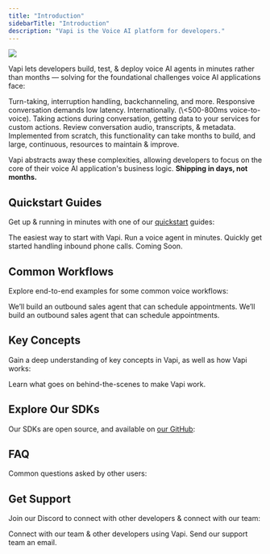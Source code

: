 ```yaml
---
title: "Introduction"
sidebarTitle: "Introduction"
description: "Vapi is the Voice AI platform for developers."
---
```



<Frame>
  <img src="/static/images/intro/custom-vs-vapi.png" />
</Frame>

Vapi lets developers build, test, & deploy voice AI agents in minutes rather than months — solving for the foundational challenges voice AI applications face:

<CardGroup cols={2}>
  <Card
    title="Simulating the Flow of Natural Human Conversation"
    icon="people-arrows"
    iconType="regular"
    color="#e6aa20"
  >
    Turn-taking, interruption handling, backchanneling, and more.
  </Card>
  <Card title="Realtime/Low Latency Demands" icon="timer" iconType="regular" color="#f25130">
    Responsive conversation demands low latency. Internationally. (\<500-800ms voice-to-voice).
  </Card>
  <Card title="Taking Actions (Function Calling)" icon="function" iconType="regular">
    Taking actions during conversation, getting data to your services for custom actions.
  </Card>
  <Card title="Extracting Conversation Data" icon="waves-sine" iconType="regular" color="#CC42F9">
    Review conversation audio, transcripts, & metadata.
  </Card>
</CardGroup>

<Info>
  Implemented from scratch, this functionality can take months to build, and large, continuous,
  resources to maintain & improve.
</Info>

Vapi abstracts away these complexities, allowing developers to focus on the core of their voice AI application's business logic. **Shipping in days, not months.**

## Quickstart Guides

Get up & running in minutes with one of our [quickstart](/quickstart) guides:

<CardGroup cols={2}>
  <Card
    title="Dashboard Quickstart"
    icon="browser"
    iconType="solid"
    color="#54a7ff"
    href="/quickstart/dashboard"
  >
    The easiest way to start with Vapi. Run a voice agent in minutes.
  </Card>
  <Card
    title="Inbound Calling"
    icon="phone-arrow-down-left"
    iconType="solid"
    color="#54a7ff"
    href="/quickstart/phone/inbound"
  >
    Quickly get started handling inbound phone calls.
  </Card>
  <Card title="Web Quickstart" icon="browser" iconType="regular" color="#54a7ff">
    Coming Soon.
  </Card>
</CardGroup>

## Common Workflows

Explore end-to-end examples for some common voice workflows:

<CardGroup cols={2}>
  <Card
    title="Outbound Sales"
    icon="phone-office"
    iconType="solid"
    color="#f5ac4c"
    href="/workflows/outbound-sales"
  >
    We’ll build an outbound sales agent that can schedule appointments.
  </Card>
  <Card
    title="Inbound Support"
    icon="phone"
    iconType="solid"
    color="#f5ac4c"
    href="/workflows/inbound-support"
  >
    We’ll build an outbound sales agent that can schedule appointments.
  </Card>
</CardGroup>

## Key Concepts

Gain a deep understanding of key concepts in Vapi, as well as how Vapi works:

<CardGroup cols={2}>
  <Card
    title="How Vapi Works"
    icon="network-wired"
    iconType="solid"
    href="/learn/platform/how-vapi-works"
  >
    Learn what goes on behind-the-scenes to make Vapi work.
  </Card>
</CardGroup>

## Explore Our SDKs

Our SDKs are open source, and available on [our GitHub](https://github.com/VapiAI):

<SdkCards iconColor="#f4ff54" />

## FAQ

Common questions asked by other users:

<FaqSnippet />

## Get Support

Join our Discord to connect with other developers & connect with our team:

<CardGroup cols={2}>
  <Card
    title="Join Our Discord"
    icon="discord"
    iconType="solid"
    color="#5A65EA"
    href="https://discord.gg/pUFNcf2WmH"
  >
    Connect with our team & other developers using Vapi.
  </Card>
  <Card
    title="Email Support"
    icon="mailbox"
    iconType="solid"
    color="#7a7f85"
    href="mailto:support@vapi.ai"
  >
    Send our support team an email.
  </Card>
</CardGroup>
